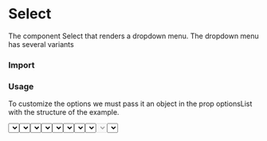 # Select

   The component Select that renders a dropdown menu. The dropdown menu has several variants

### Import

<WindowEditor codeString="import { Select } from 'dd360-ds'" />
<WindowEditor codeString="import Select from 'dd360-ds/Select'" />

### Usage

To customize the options we must pass it an object in the prop optionsList with the structure of the example.

<Container className="py-5 px-3 rounded-md my-6 bg-gray-100">
    <Select optionsList={{ 0: {label: 'Select option', disabled: true}, A: { label: 'Option A' }, B: { label: 'Option B' } }} />
</Container>

<WindowEditor codeString="import { Select } from 'dd360-ds'

<Select optionsList={{ 0: {label: 'Select option', disabled: true}, A: { label: 'Option A' }, B: { label: 'Option B' } }} />" />

#### Variants

To customize the styles of the Select using the prop "variant", which contains the following options: "outline", "standard", and "none". 
By default it uses "outlined".

<Container className="py-5 px-3 rounded-md my-6 bg-gray-100">
    <Text className="block mb-1 mt-2">Standard</Text>
    <Select
        className="mb-3"
        variant="standard"
        optionsList={{ 0: {label: 'Select option', disabled: true}, A: { label: 'Option A' }, B: { label: 'Option B' } }}
    />
    <Text className="block mb-1 mt-2">Outlined</Text>
    <Select
        className="mb-3"
        variant="outlined"
        optionsList={{ 0: {label: 'Select option', disabled: true}, A: { label: 'Option A' }, B: { label: 'Option B' } }}
    />
    <Text className="block mb-1 mt-2">None</Text>
    <Select className="mb-3" variant="none" optionsList={{ 0: {label: 'Select option', disabled: true}, A: { label: 'Option A' }, B: { label: 'Option B' } }} />
</Container>

<WindowEditor codeString="import { Select } from 'dd360-ds'

<Select variant='standard' optionsList={{ 0: {label: 'Select option', disabled: true}, A: { label: 'Option A' }, B: { label: 'Option B' } }} />
<Select variant='outlined' optionsList={{ 0: {label: 'Select option', disabled: true}, A: { label: 'Option A' }, B: { label: 'Option B' } }} />
<Select variant='none' optionsList={{ 0: {label: 'Select option', disabled: true}, A: { label: 'Option A' }, B: { label: 'Option B' } }} />" />

#### Status

Select has the following states: "active", "success", "warning", "error" and "disabled".
By default it uses "active".

<Container className="py-5 px-3 rounded-md my-6 bg-gray-100">
    <Text className="block mb-2 mt-1">Active</Text>
    <Select active optionsList={{ 0: {label: 'Select option', disabled: true}, A: { label: 'Option A' }, B: { label: 'Option B' } }} />
    <Text className="block mb-2 mt-1">Success</Text>
    <Select success optionsList={{ 0: {label: 'Select option', disabled: true}, A: { label: 'Option A' }, B: { label: 'Option B' } }} />
    <Text className="block mb-2 mt-1">Warning</Text>
    <Select warning optionsList={{ 0: {label: 'Select option', disabled: true}, A: { label: 'Option A' }, B: { label: 'Option B' } }} />
    <Text className="block mb-2 mt-1">Error</Text>
    <Select error optionsList={{ 0: {label: 'Select option', disabled: true}, A: { label: 'Option A' }, B: { label: 'Option B' } }} />
    <Text className="block mb-2 mt-1">Disabled</Text>
    <Select disabled optionsList={{ 0: {label: 'Select option', disabled: true}, A: { label: 'Option A' }, B: { label: 'Option B' } }} />
</Container>

<WindowEditor codeString="import { Select } from 'dd360-ds'

 <Select active optionsList={{ 0: {label: 'Select option', disabled: true}, A: { label: 'Option A' }, B: { label: 'Option B' } }} />
 <Select success optionsList={{ 0: {label: 'Select option', disabled: true}, A: { label: 'Option A' }, B: { label: 'Option B' } }} />
 <Select warning optionsList={{ 0: {label: 'Select option', disabled: true}, A: { label: 'Option A' }, B: { label: 'Option B' } }} />
 <Select error optionsList={{ 0: {label: 'Select option', disabled: true}, A: { label: 'Option A' }, B: { label: 'Option B' } }} />
 <Select disabled optionsList={{ 0: {label: 'Select option', disabled: true}, A: { label: 'Option A' }, B: { label: 'Option B' } }} />
" />

#### Select With Icon

Use Select with an icon.

<Container className="py-5 px-3 rounded-md my-6 bg-gray-100">
    <Select
        startAdornment={<DynamicHeroIcon icon="AcademicCapIcon" className="text-blue-700 w-6" />}
        optionsList={{ 0: {label: 'Select option', disabled: true}, A: { label: 'Option A' }, B: { label: 'Option B' } }}
    />
</Container>

<WindowEditor codeString="import { Select } from 'dd360-ds'

<Select
    startAdornment={<DynamicHeroIcon icon='AcademicCapIcon' className='text-blue-700 w-6' />}
    optionsList={{ 0: {label: 'Select option', disabled: true}, A: { label: 'Option A' }, B: { label: 'Option B' } }}
/>
" />

### API Reference

<CustomTableDocs
    dataTable={[
        { title: 'optionsList', default: null, types: ['ISelectOptions'], required: true },
        { title: 'variant', default: 'outlined', types: ['none', 'standard', 'outlined'] },
        { title: 'onChange', default: null, types: ['function'] },
        { title: 'onFocus', default: null, types: ['function'] },
        { title: 'onBlur', default: null, types: ['function'] },
        { title: 'disabled', default: 'false', types: ['boolean'] },
        { title: 'active', default: 'false', types: ['boolean'] },
        { title: 'success', default: 'false', types: ['boolean'] },
        { title: 'warning', default: 'false', types: ['boolean'] },
        { title: 'error', default: 'false', types: ['boolean'] },
        { title: 'startAdornment', default: null, types: ['ReactNode'] },
        { title: 'classNameAdornment', default: null, types: ['string'] },
        { title: 'fontSize', default: 'outlined', types: ['sm', 'base', 'lg', 'xl', '2xl', '3xl', '4xl', 'xs'] },
        { title: 'fontWeight', default: 'outlined', types: ['medium', 'light', 'normal', 'semibold', 'bold'] },
        { title: 'width', default: 'full', types: ['string'] },
        { title: 'message', default: null, types: ['string'] },
        { title: 'rounded', default: 'none', types: ['none', 'sm', 'base', 'md', 'lg', 'xl', '2xl', '3xl', 'full'] },
        { title: 'label', default: null, types: ['string'] },
        { title: 'padding', default: '3', types: ['string'] }
    ]}
/>

